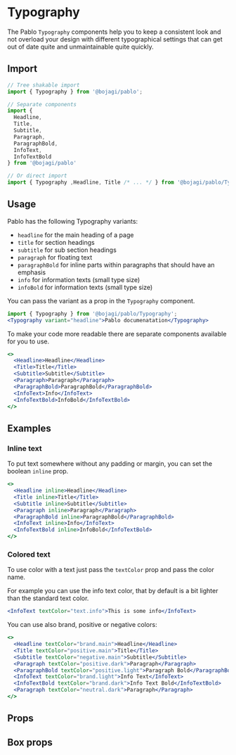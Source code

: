 
# Typography

The Pablo `Typography` components help you to keep a consistent look and not overload your design with
different typographical settings that can get out of date quite and unmaintainable quite quickly.

## Import

```js
// Tree shakable import
import { Typography } from '@bojagi/pablo';

// Separate components
import { 
  Headline,
  Title,
  Subtitle,
  Paragraph,
  ParagraphBold,
  InfoText,
  InfoTextBold
} from '@bojagi/pablo'

// Or direct import
import { Typography ,Headline, Title /* ... */ } from '@bojagi/pablo/Typography';
```

## Usage

Pablo has the following Typography variants:

* `headline` for the main heading of a page
* `title` for section headings
* `subtitle` for sub section headings
* `paragraph` for floating text
* `paragraphBold` for inline parts within paragraphs that should have an emphasis
* `info` for information texts (small type size)
* `infoBold` for information texts (small type size)

You can pass the variant as a prop in the `Typography` component.

```jsx
import { Typography } from '@bojagi/pablo/Typography';
<Typography variant="headline">Pablo documenatation</Typography>
```

To make your code more readable there are separate components available for you to use.

```jsx live
<>
  <Headline>Headline</Headline>
  <Title>Title</Title>
  <Subtitle>Subtitle</Subtitle>
  <Paragraph>Paragraph</Paragraph>
  <ParagraphBold>ParagraphBold</ParagraphBold>
  <InfoText>Info</InfoText>
  <InfoTextBold>InfoBold</InfoTextBold>
</>
```

## Examples

### Inline text

To put text somewhere without any padding or margin, you can set the boolean `inline` prop.

```jsx live
<>
  <Headline inline>Headline</Headline>
  <Title inline>Title</Title>
  <Subtitle inline>Subtitle</Subtitle>
  <Paragraph inline>Paragraph</Paragraph>
  <ParagraphBold inline>ParagraphBold</ParagraphBold>
  <InfoText inline>Info</InfoText>
  <InfoTextBold inline>InfoBold</InfoTextBold>
</>
```

### Colored text

To use color with a text just pass the `textColor` prop and pass the color name.

For example you can use the info text color, that by default is a bit lighter than the standard text color.

```jsx live
<InfoText textColor="text.info">This is some info</InfoText>
```

You can use also brand, positive or negative colors:

```jsx live
<>
  <Headline textColor="brand.main">Headline</Headline>
  <Title textColor="positive.main">Title</Title>
  <Subtitle textColor="negative.main">Subtitle</Subtitle>
  <Paragraph textColor="positive.dark">Paragraph</Paragraph>
  <ParagraphBold textColor="positive.light">Paragraph Bold</ParagraphBold>
  <InfoText textColor="brand.light">Info Text</InfoText>
  <InfoTextBold textColor="brand.dark">Info Text Bold</InfoTextBold>
  <Paragraph textColor="neutral.dark">Paragraph</Paragraph>
</>
```

## Props

<PropsTable name="Typography" type="direct" />

## Box props
<PropsTable name="Typography" type="box" />
